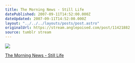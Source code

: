 ```yaml
---
title: The Morning News - Still Life
datePublished: 2007-09-11T14:52:00.000Z
dateUpdated: 2007-09-11T14:52:00.000Z
layout: "../../../layouts/posts/post.astro"
originalUrl: https://stream.anglepoised.com/post/11421882
source: tumblr stream
---
```


![](/images/notes/11421882.jpg)

[The Morning News - Still Life](http://www.themorningnews.org/archives/galleries/still_life/04sl.php)
